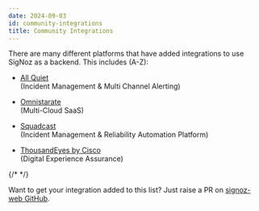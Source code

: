 ```yaml
---
date: 2024-09-03
id: community-integrations
title: Community Integrations
---
```


There are many different platforms that have added integrations to use SigNoz as a backend. This includes (A-Z):

- [All Quiet](https://allquiet.app/integrations/inbound/sigNoz)  
(Incident Management & Multi Channel Alerting)

- [Omnistarate](https://docs.omnistrate.com/build-guides/integrations/?h=signoz#opentelemetry-providers)  
(Multi-Cloud SaaS)

- [Squadcast](https://support.squadcast.com/integrations/alert-source-integrations-native/signoz)  
(Incident Management & Reliability Automation Platform)

- [ThousandEyes by Cisco](https://www.thousandeyes.com/blog/data-observability-backend-opentelemetry)  
(Digital Experience Assurance)

{/* <!-- ### [Exporting APISIX Metrics to SigNoz](https://navendu.me/posts/apisix-metrics-signoz/)
Export your Apache APISIX metrics to SigNoz using the prometheus receiver. --> */}


Want to get your integration added to this list? Just raise a PR on [signoz-web GitHub](https://github.com/ezeslucky/monitrix.git).

